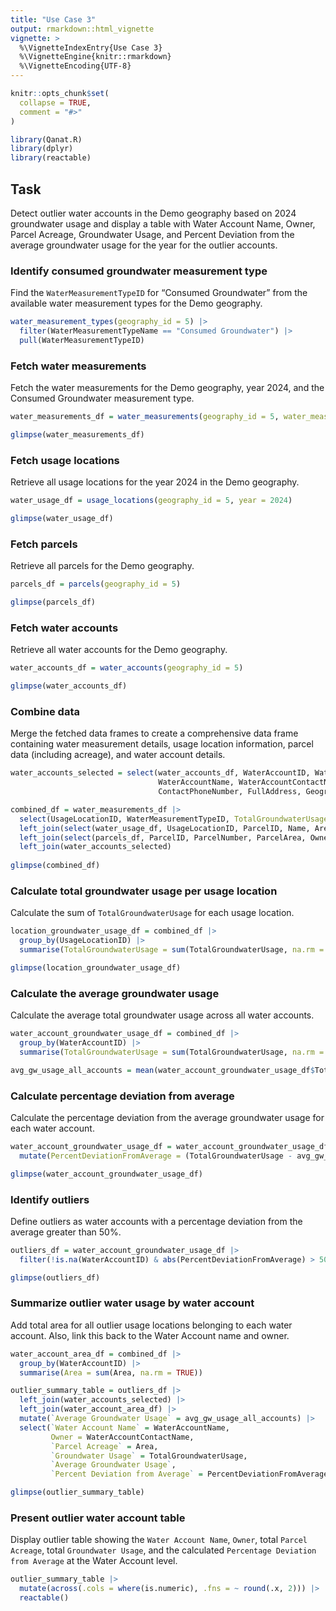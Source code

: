 ```yaml
---
title: "Use Case 3"
output: rmarkdown::html_vignette
vignette: >
  %\VignetteIndexEntry{Use Case 3}
  %\VignetteEngine{knitr::rmarkdown}
  %\VignetteEncoding{UTF-8}
---
```


```r
knitr::opts_chunk$set(
  collapse = TRUE,
  comment = "#>"
)
```

```r
library(Qanat.R)
library(dplyr)
library(reactable)
```

## Task

Detect outlier water accounts in the Demo geography based on 2024 groundwater usage and display a table with Water Account Name, Owner, Parcel Acreage, Groundwater Usage, and Percent Deviation from the average groundwater usage for the year for the outlier accounts.

### Identify consumed groundwater measurement type

Find the `WaterMeasurementTypeID` for "Consumed Groundwater" from the available water measurement types for the Demo geography.

```r
water_measurement_types(geography_id = 5) |> 
  filter(WaterMeasurementTypeName == "Consumed Groundwater") |> 
  pull(WaterMeasurementTypeID)
```
### Fetch water measurements

Fetch the water measurements for the Demo geography, year 2024, and the Consumed Groundwater measurement type. 

```r
water_measurements_df = water_measurements(geography_id = 5, water_measurement_type_id = 19, year = 2024)

glimpse(water_measurements_df)
```

### Fetch usage locations

Retrieve all usage locations for the year 2024 in the Demo geography.

```r
water_usage_df = usage_locations(geography_id = 5, year = 2024)

glimpse(water_usage_df)
```

### Fetch parcels

Retrieve all parcels for the Demo geography.

```r
parcels_df = parcels(geography_id = 5)

glimpse(parcels_df)
```
### Fetch water accounts

Retrieve all water accounts for the Demo geography.

```r
water_accounts_df = water_accounts(geography_id = 5)

glimpse(water_accounts_df)
```
### Combine data

Merge the fetched data frames to create a comprehensive data frame containing water measurement details, usage location information, parcel data (including acreage), and water account details.

```r
water_accounts_selected = select(water_accounts_df, WaterAccountID, WaterAccountNumber, 
                                 WaterAccountName, WaterAccountContactName, ContactEmail, 
                                 ContactPhoneNumber, FullAddress, GeographyID)

combined_df = water_measurements_df |> 
  select(UsageLocationID, WaterMeasurementTypeID, TotalGroundwaterUsage = ReportedValueInAcreFeet) |> 
  left_join(select(water_usage_df, UsageLocationID, ParcelID, Name, Area, UsageLocationType, WaterAccountID)) |> 
  left_join(select(parcels_df, ParcelID, ParcelNumber, ParcelArea, OwnerName)) |> 
  left_join(water_accounts_selected)
 
glimpse(combined_df)
```

### Calculate total groundwater usage per usage location

Calculate the sum of `TotalGroundwaterUsage` for each usage location.

```r
location_groundwater_usage_df = combined_df |> 
  group_by(UsageLocationID) |> 
  summarise(TotalGroundwaterUsage = sum(TotalGroundwaterUsage, na.rm = TRUE))

glimpse(location_groundwater_usage_df)
```

### Calculate the average groundwater usage

Calculate the average total groundwater usage across all water accounts.

```r
water_account_groundwater_usage_df = combined_df |> 
  group_by(WaterAccountID) |> 
  summarise(TotalGroundwaterUsage = sum(TotalGroundwaterUsage, na.rm = TRUE)) 

avg_gw_usage_all_accounts = mean(water_account_groundwater_usage_df$TotalGroundwaterUsage) 
```

### Calculate percentage deviation from average

Calculate the percentage deviation from the average groundwater usage for each water account.

```r
water_account_groundwater_usage_df = water_account_groundwater_usage_df |> 
  mutate(PercentDeviationFromAverage = (TotalGroundwaterUsage - avg_gw_usage_all_accounts)/avg_gw_usage_all_accounts * 100)

glimpse(water_account_groundwater_usage_df)
```

### Identify outliers

Define outliers as water accounts with a percentage deviation from the average greater than 50%.

```r
outliers_df = water_account_groundwater_usage_df |> 
  filter(!is.na(WaterAccountID) & abs(PercentDeviationFromAverage) > 50)

glimpse(outliers_df)
```


### Summarize outlier water usage by water account

Add total area for all outlier usage locations belonging to each water account. Also, link this back to the Water Account name and owner.

```r
water_account_area_df = combined_df |> 
  group_by(WaterAccountID) |> 
  summarise(Area = sum(Area, na.rm = TRUE))

outlier_summary_table = outliers_df |> 
  left_join(water_accounts_selected) |> 
  left_join(water_account_area_df) |> 
  mutate(`Average Groundwater Usage` = avg_gw_usage_all_accounts) |> 
  select(`Water Account Name` = WaterAccountName,
         Owner = WaterAccountContactName,
         `Parcel Acreage` = Area,
         `Groundwater Usage` = TotalGroundwaterUsage,
         `Average Groundwater Usage`,
         `Percent Deviation from Average` = PercentDeviationFromAverage)

glimpse(outlier_summary_table)
```

### Present outlier water account table

Display outlier table showing the `Water Account Name`, `Owner`, total `Parcel Acreage`, total `Groundwater Usage`, and the calculated `Percentage Deviation from Average` at the Water Account level.

```r
outlier_summary_table |> 
  mutate(across(.cols = where(is.numeric), .fns = ~ round(.x, 2))) |> 
  reactable()
```
